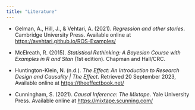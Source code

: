 ```yaml
---
title: "Literature"
---
```


-   Gelman, A., Hill, J., & Vehtari, A. (2021). *Regression and other stories*. Cambridge University Press. Available online at <https://avehtari.github.io/ROS-Examples/>

```{=html}
<!-- -->
```
-   McElreath, R. (2015). *Statistical Rethinking: A Bayesian Course with Examples in R and Stan* (1st edition). Chapman and Hall/CRC.

-   Huntington-Klein, N. (n.d.). *The Effect: An Introduction to Research Design and Causality \| The Effect*. Retrieved 20 September 2023, Available online at <https://theeffectbook.net/>

-   Cunningham, S. (2021). *Causal Inference: The Mixtape*. Yale University Press. Available online at [https://mixtape.scunning.com/](#0)
